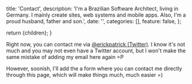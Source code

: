 
  title: 'Contact',
  description:
    'I&#039;m a Brazilian Software Architect, living in Germany. I mainly create sites, web systems and mobile apps. Also, I&#039;m a proud husband, father and son.',
  date: '',
  categories: [],
  feature: false,
};

  return <BlogPage meta={meta}>{children}</BlogPage>;
}

Right now, you can contact me via [@erickpatrick (Twitter)](https://twitter.com/erickpatrick). I know it's not much and you may not even have a Twitter account, but I won't make the same mistake of adding my email here again =P

However, soonish, I'll add the a form where you can contact me directly through this page, which will make things much, much easier =)

